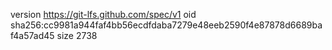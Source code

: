 version https://git-lfs.github.com/spec/v1
oid sha256:cc9981a944faf4bb56ecdfdaba7279e48eeb2590f4e87878d6689baf4a57ad45
size 2738
